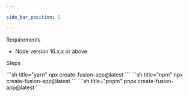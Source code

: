 ```yaml
---

side_bar_position: 1

---
```




Requirements

- Node version 16.x.x or above

Steps

<Tabs>
  <TabItem value="yarn" label="yarn" default>
    ```sh title="yarn" 
    npx create-fusion-app@latest
    ```
  </TabItem>
  <TabItem value="npm" label="npm">
     ```sh title="npm" 
    npx create-fusion-app@latest
    ```
  </TabItem>
  <TabItem value="banana" label="pnpm">
     ```sh title="pnpm" 
    pnpx create-fusion-app@latest
    ```
  </TabItem>
</Tabs>
